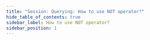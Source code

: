 ```yaml
---
title: "Session: Querying: How to use NOT operator?"
hide_table_of_contents: true
sidebar_label: How to use NOT operator?
sidebar_position: 1
---
```





<LanguageSwitcher supportedLanguages={supportedLanguages} />

<LanguageContent language="csharp">
   <HowToUseNotOperatorCsharp />
</LanguageContent>

<LanguageContent language="java">
   <HowToUseNotOperatorJava />
</LanguageContent>


<!---
- [How to use lucene in queries?](../../../../client-api/session/querying/lucene/how-to-use-lucene-in-queries)

-->